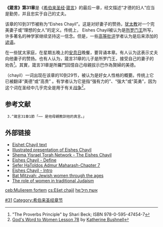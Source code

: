 '''《箴言》第31章'''是《[[希伯来圣经|希伯来圣经]]·[[箴言|箴言]]》的最后一章，经文描述“才德的妇人”应当是勤劳，并且忠实于自己的丈夫。

该章的10到31节被称为“Eishes Chayil”。这是对好妻子的赞扬，[[犹太教|犹太教]]对一个完美妻子或“理想的女人”的定义。传统上， Eishes Chayil被认为是[[所罗门王|所罗门王]]所写，许多著名的神学家继续坚持这一信念。但是，一些[[高等批评|高等批评]]学者认为是后来添加的[[谚语|谚语]]。

在一些犹太家庭，在星期五晚上的[[安息日|安息日]]晚餐，要背诵本章。有人认为这表示丈夫向他妻子的赞扬。也有人认为，箴言31章的儿子是所罗门王，接受自己的妻子的劝告<ref>"The Proverbs Principle" by Shari Beck; ISBN 978-0-595-47454-7</ref>。其實，箴言31章是所羅門回憶自己母親拔示巴作為賢婦的美德。

{{rtl-lang|he|חיל}}（chayil）一词出现在该章的10到29节，被认为是好女人性格的概要。传统上它已被翻译“美德”或“高贵” 。有学者认为它是指“强有力的”、“强大”或“英勇”，因为这个词在圣经中几乎完全是用于有关[[战争|战争]]<ref>[http://godswordtowomen.org/lesson_78.htm God's Word to Women Lesson 78] {{Wayback|url=http://godswordtowomen.org/lesson_78.htm |date=20170327140216 }} by [[Katherine_Bushnell|Katherine Bushnell]]</ref>。

== 参考文献 ==
{{Reflist}}
  3.^箴言31章1節「⋯⋯ 是他母親教訓他的真言。」

== 外部链接 ==
* [https://web.archive.org/web/20090205182447/http://www.aish.com/graphics/shabbos/eishet.pdf Eishet Chayil text]
* [http://www.pirchei.com/pictoral/eishes/index.htm Illustrated presentation of Eishes Chayil] {{Wayback|url=http://www.pirchei.com/pictoral/eishes/index.htm |date=20200219112150 }}
* [http://www.eisheschayil.com/ Shema Yisrael Torah Network - The Eishes Chayil] {{Wayback|url=http://www.eisheschayil.com/ |date=20180807215041 }}
* [https://web.archive.org/web/20090629035544/http://www.milechai.com/judaism/eishes-chayil.html Eishes Chayil - Define]
* [https://web.archive.org/web/20081212223003/http://www.sichosinenglish.org/books/sefer-hatoldos-admur-maharash/18.htm Sefer HaToldos Admur Maharash-Chapter 7]
* [http://www.rainmall.com/tcws/shiurim/eishes_intro.html Eishes Chayil - Intro] {{Wayback|url=http://www.rainmall.com/tcws/shiurim/eishes_intro.html |date=20100830062604 }}
* [https://web.archive.org/web/20070929151006/http://www.matan.org.il/Data/UploadedFiles/Free/bm_korenkelman_eng_102.doc Bat Mitzvah: Jewish women through the ages]
* [http://www.mechon-mamre.org/jewfaq/women.htm The role of women in traditional Judaism] {{Wayback|url=http://www.mechon-mamre.org/jewfaq/women.htm |date=20210211081648 }}

[[Category:箴言|#31]]
[[Category:希伯来圣经章节|Category:希伯来圣经章节]]

[[ceb:Mulierem_fortem|ceb:Mulierem fortem]]
[[cs:Ešet_chajil|cs:Ešet chajil]]
[[he:אשת_חיל|he:אשת חיל]]